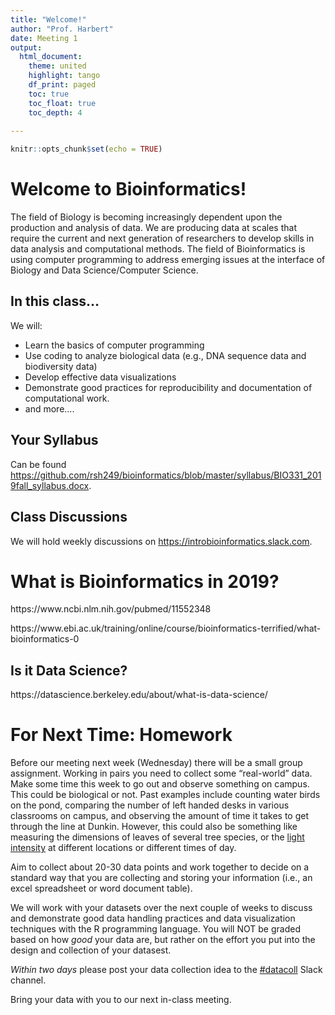 ```yaml
---
title: "Welcome!"
author: "Prof. Harbert"
date: Meeting 1
output: 
  html_document:
    theme: united
    highlight: tango
    df_print: paged
    toc: true
    toc_float: true
    toc_depth: 4
  
---
```


```r
knitr::opts_chunk$set(echo = TRUE)
```

# Welcome to Bioinformatics!

The field of Biology is becoming increasingly dependent upon the production and analysis of data. We are producing data at scales that require the current and next generation of researchers to develop skills in data analysis and computational methods. The field of Bioinformatics is using computer programming to address emerging issues at the interface of Biology and Data Science/Computer Science.

## In this class...

We will:

+ Learn the basics of computer programming
+ Use coding to analyze biological data (e.g., DNA sequence data and biodiversity data)
+ Develop effective data visualizations
+ Demonstrate good practices for reproducibility and documentation of computational work.
+ and more....

## Your Syllabus

Can be found [https://github.com/rsh249/bioinformatics/blob/master/syllabus/BIO331_2019fall_syllabus.docx](here). 

## Class Discussions

We will hold weekly discussions on [https://introbioinformatics.slack.com](Slack).


# What is Bioinformatics in 2019? 

https://www.ncbi.nlm.nih.gov/pubmed/11552348

https://www.ebi.ac.uk/training/online/course/bioinformatics-terrified/what-bioinformatics-0

## Is it Data Science?

https://datascience.berkeley.edu/about/what-is-data-science/

# For Next Time: Homework

Before our meeting next week (Wednesday) there will be a small group assignment. Working in pairs you need to collect some "real-world" data. Make some time this week to go out and observe something on campus. This could be biological or not. Past examples include counting water birds on the pond, comparing the number of left handed desks in various classrooms on campus, and observing the amount of time it takes to get through the line at Dunkin. However, this could also be something like measuring the dimensions of leaves of several tree species, or the [light intensity](https://play.google.com/store/apps/details?id=com.tsang.alan.lightmeter&hl=en_US) at different locations or different times of day.

Aim to collect about 20-30 data points and work together to decide on a standard way that you are collecting and storing your information (i.e., an excel spreadsheet or word document table). 

We will work with your datasets over the next couple of weeks to discuss and demonstrate good data handling practices and data visualization techniques with the R programming language. You will NOT be graded based on how *good* your data are, but rather on the effort you put into the design and collection of your datasest.

*Within two days* please post your data collection idea to the [#datacoll](https://introbioinformatics.slack.com/messages/CMR21G0FN) Slack channel.

Bring your data with you to our next in-class meeting.










